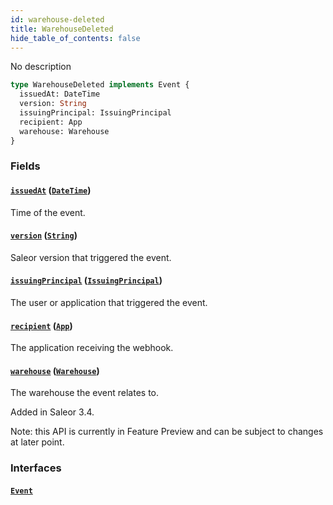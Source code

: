 ```yaml
---
id: warehouse-deleted
title: WarehouseDeleted
hide_table_of_contents: false
---
```


No description

```graphql
type WarehouseDeleted implements Event {
  issuedAt: DateTime
  version: String
  issuingPrincipal: IssuingPrincipal
  recipient: App
  warehouse: Warehouse
}
```

### Fields

#### [`issuedAt`](#) ([`DateTime`](../../../developer/api-reference/scalars/date-time))

Time of the event.

#### [`version`](#) ([`String`](../../../developer/api-reference/scalars/string))

Saleor version that triggered the event.

#### [`issuingPrincipal`](#) ([`IssuingPrincipal`](../../../developer/api-reference/unions/issuing-principal))

The user or application that triggered the event.

#### [`recipient`](#) ([`App`](../../../developer/api-reference/objects/app))

The application receiving the webhook.

#### [`warehouse`](#) ([`Warehouse`](../../../developer/api-reference/objects/warehouse))

The warehouse the event relates to.

Added in Saleor 3.4.

Note: this API is currently in Feature Preview and can be subject to changes at later point.

### Interfaces

#### [`Event`](../../../developer/api-reference/interfaces/event)
